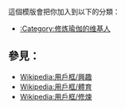 {{Userbox
  |id       = 瑜伽
  |id-c     = #6ef7a7
  |id-s     = 15
  |info     = 这个用户是'''[[瑜伽]]'''修炼者。
  |info-c   = #c5fcdc
  |info-s   = 10
  |border-c = black
}}<includeonly>[[Category:修炼瑜伽的维基人|{{PAGENAME}}]]</includeonly>
<noinclude>
<p style="clear: both; padding-top: 2em">
這個模版會把你加入到以下的分類：
*[[:Category:修炼瑜伽的维基人]]

== 參見： ==
*[[Wikipedia:用戶框/興趣]]
*[[Wikipedia:用戶框/體育]]
*[[Wikipedia:用戶框/修煉]]
</p>
</noinclude>